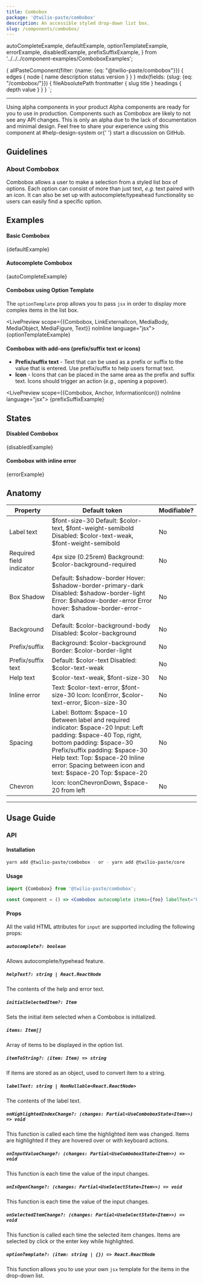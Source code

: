 ```yaml
---
title: Combobox
package: '@twilio-paste/combobox'
description: An accessible styled drop-down list box.
slug: /components/combobox/
---
```


  autoCompleteExample,
  defaultExample,
  optionTemplateExample,
  errorExample,
  disabledExample,
  prefixSuffixExample,
} from '../../../component-examples/ComboboxExamples';

  {
    allPasteComponent(filter: {name: {eq: "@twilio-paste/combobox"}}) {
      edges {
        node {
          name
          description
          status
          version
        }
      }
    }
    mdx(fields: {slug: {eq: "/combobox/"}}) {
      fileAbsolutePath
      frontmatter {
        slug
        title
      }
      headings {
        depth
        value
      }
    }
  }
`;

<ComponentHeader
  name={props.pageContext.frontmatter.title}
  categoryRoute={SidebarCategoryRoutes.COMPONENTS}
  githubUrl="https://github.com/twilio-labs/paste/tree/main/packages/paste-core/components/combobox"
  storybookUrl="https://twilio-labs.github.io/paste/?path=/story/components-combobox--combobox"
  data={props.data.allPasteComponent.edges}
/>

---

<contentwrapper>

<PageAside data={props.data.mdx} />

<content>

<Callout>
  <CalloutTitle>Using alpha components in your product</CalloutTitle>
  <CalloutText>
    Alpha components are ready for you to use in production. Components such as Combobox are likely to not see any API
    changes. This is only an alpha due to the lack of documentation and minimal design. Feel free to share your
    experience using this component at #help-design-system or{' '}
    <Anchor href="https://github.com/twilio-labs/paste/discussions/new">start a discussion on GitHub</Anchor>.
  </CalloutText>
</Callout>

## Guidelines

### About Combobox

Combobox allows a user to make a selection from a styled list box of options. Each option can consist of more than just text,
_e.g._ text paired with an icon. It can also be set up with autocomplete/typeahead functionality so users can easily find a
specific option.

## Examples

#### Basic Combobox

<LivePreview scope={{Combobox}} noInline language="jsx">
  {defaultExample}
</LivePreview>

#### Autocomplete Combobox

<LivePreview scope={{Combobox}} noInline language="jsx">
  {autoCompleteExample}
</LivePreview>

#### Combobox using Option Template

The `optionTemplate` prop allows you to pass `jsx` in order to display more complex items in the list box.

<LivePreview scope={{Combobox, LinkExternalIcon, MediaBody, MediaObject, MediaFigure, Text}} noInline language="jsx">
  {optionTemplateExample}
</LivePreview>

#### Combobox with add-ons (prefix/suffix text or icons)

- **Prefix/suffix text** - Text that can be used as a prefix or suffix to the value that is entered. Use prefix/suffix to help users format text.
- **Icon** - Icons that can be placed in the same area as the prefix and suffix text. Icons should trigger an action (_e.g._, opening a popover).

<LivePreview scope={{Combobox, Anchor, InformationIcon}} noInline language="jsx">
  {prefixSuffixExample}
</LivePreview>

## States

#### Disabled Combobox

<LivePreview scope={{Combobox}} noInline language="jsx">
  {disabledExample}
</LivePreview>

#### Combobox with inline error

<LivePreview scope={{Combobox}} noInline language="jsx">
  {errorExample}
</LivePreview>

## Anatomy

<table>
  <thead>
    <tr>
      <th>Property</th>
      <th>Default token</th>
      <th>Modifiable?</th>
    </tr>
  </thead>
  <tbody>
    <tr>
      <td>Label text</td>
      <td>
        <UnorderedList marginBottom="space0">
          <ListItem>$font-size-30</ListItem>
          <ListItem>Default: $color-text, $font-weight-semibold</ListItem>
          <ListItem>Disabled: $color-text-weak, $font-weight-semibold</ListItem>
        </UnorderedList>
      </td>
      <td>No</td>
    </tr>
    <tr>
      <td>Required field indicator</td>
      <td>
        <UnorderedList marginBottom="space0">
          <ListItem>4px size (0.25rem)</ListItem>
          <ListItem>Background: $color-background-required</ListItem>
        </UnorderedList>
      </td>
      <td>No</td>
    </tr>
    <tr>
      <td>Box Shadow</td>
      <td>
        <UnorderedList marginBottom="space0">
          <ListItem>Default: $shadow-border</ListItem>
          <ListItem>Hover: $shadow-border-primary-dark</ListItem>
          <ListItem>Disabled: $shadow-border-light</ListItem>
          <ListItem>Error: $shadow-border-error</ListItem>
          <ListItem>Error hover: $shadow-border-error-dark</ListItem>
        </UnorderedList>
      </td>
      <td>No</td>
    </tr>
    <tr>
      <td>Background</td>
      <td>
        <UnorderedList marginBottom="space0">
          <ListItem>Default: $color-background-body</ListItem>
          <ListItem>Disabled: $color-background</ListItem>
        </UnorderedList>
      </td>
      <td>No</td>
    </tr>
    <tr>
      <td>Prefix/suffix</td>
      <td>
        <UnorderedList marginBottom="space0">
          <ListItem>Background: $color-background</ListItem>
          <ListItem>Border: $color-border-light</ListItem>
        </UnorderedList>
      </td>
      <td>No</td>
    </tr>
    <tr>
      <td>Prefix/suffix text</td>
      <td>
        <UnorderedList marginBottom="space0">
          <ListItem>Default: $color-text</ListItem>
          <ListItem>Disabled: $color-text-weak</ListItem>
        </UnorderedList>
      </td>
      <td>No</td>
    </tr>
    <tr>
      <td>Help text</td>
      <td>$color-text-weak, $font-size-30</td>
      <td>No</td>
    </tr>
    <tr>
      <td>Inline error</td>
      <td>
        <UnorderedList marginBottom="space0">
          <ListItem>Text: $color-text-error, $font-size-30</ListItem>
          <ListItem>Icon: IconError, $color-text-error, $icon-size-30</ListItem>
        </UnorderedList>
      </td>
      <td>No</td>
    </tr>
    <tr>
      <td>Spacing</td>
      <td>
        <UnorderedList marginBottom="space0">
          <ListItem>
            Label:
            <UnorderedList marginBottom="space0">
              <ListItem>Bottom: $space-10</ListItem>
              <ListItem>Between label and required indicator: $space-20</ListItem>
            </UnorderedList>
          </ListItem>
          <ListItem>
            Input:
            <UnorderedList marginBottom="space0">
              <ListItem>Left padding: $space-40</ListItem>
              <ListItem>Top, right, bottom padding: $space-30</ListItem>
            </UnorderedList>
          </ListItem>
          <ListItem>Prefix/suffix padding: $space-30</ListItem>
          <ListItem>
            Help text:
            <UnorderedList marginBottom="space0">
              <ListItem>Top: $space-20</ListItem>
            </UnorderedList>
          </ListItem>
          <ListItem>
            Inline error:
            <UnorderedList marginBottom="space0">
              <ListItem>Spacing between icon and text: $space-20</ListItem>
              <ListItem>Top: $space-20</ListItem>
            </UnorderedList>
          </ListItem>
        </UnorderedList>
      </td>
      <td>No</td>
    </tr>
    <tr>
      <td>Chevron</td>
      <td>
        <UnorderedList marginBottom="space0">
          <ListItem>Icon: IconChevronDown, $space-20 from left</ListItem>
        </UnorderedList>
      </td>
      <td>No</td>
    </tr>
  </tbody>
</table>

---

## Usage Guide

### API

#### Installation

```bash
yarn add @twilio-paste/combobox - or - yarn add @twilio-paste/core
```

#### Usage

```jsx
import {Combobox} from '@twilio-paste/combobox';

const Component = () => <Combobox autocomplete items={foo} labelText="Foo" helpText="Bar" />;
```

#### Props

All the valid HTML attributes for `input` are supported including the following props:

##### `autocomplete?: boolean`

Allows autocomplete/typehead feature.

##### `helpText?: string | React.ReactNode`

The contents of the help and error text.

##### `initialSelectedItem?: Item`

Sets the initial item selected when a Combobox is initialized.

##### `items: Item[]`

Array of items to be displayed in the option list.

##### `itemToString?: (item: Item) => string`

If items are stored as an object, used to convert item to a string.

##### `labelText: string | NonNullable<React.ReactNode>`

The contents of the label text.

##### `onHighlightedIndexChange?: (changes: Partial<UseComboboxState<Item>>) => void`

This function is called each time the highlighted item was changed. Items are highlighted if they are hovered over
or with keyboard actions.

##### `onInputValueChange?: (changes: Partial<UseComboboxState<Item>>) => void`

This function is each time the value of the input changes.

##### `onIsOpenChange?: (changes: Partial<UseSelectState<Item>>) => void`

This function is each time the value of the input changes.

##### `onSelectedItemChange?: (changes: Partial<UseSelectState<Item>>) => void`

This function is called each time the selected item changes. Items are selected by click or the enter key while
highlighted.

##### `optionTemplate?: (item: string | {}) => React.ReactNode`

This function allows you to use your own `jsx` template for the items in the drop-down list.

<Box marginTop="space90">
  <Changelog />
</Box>

</content>

</contentwrapper>

